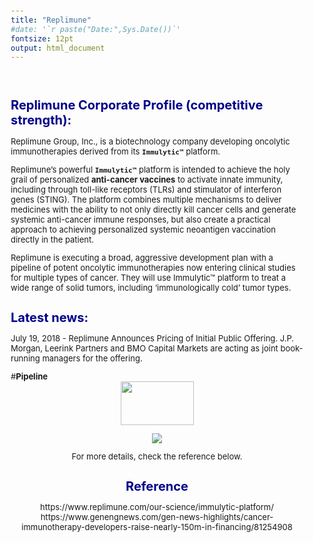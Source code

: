 ```yaml
---
title: "Replimune"
#date: '`r paste("Date:",Sys.Date())`'
fontsize: 12pt
output: html_document
---
```


<style type="text/css">

body{ /* Normal  */
      font-size: 13px;
  }
}
h1.title {
  font-size: 28px;
  color: DarkBlue;
}
h1 { /* Header 1 */
  font-size: 20px;
  color: DarkBlue;
}
h2 { /* Header 2 */
    font-size: 16px;
  color: DarkBlue;
}

}
code.r{ /* Code block */
    font-size: 12px;
}
pre { /* Code block - determines code spacing between lines */
    font-size: 14px;
}
</style>

\





# **Replimune Corporate Profile (competitive strength):  **  
Replimune Group, Inc., is a biotechnology company developing oncolytic immunotherapies derived from its  **`Immulytic™`** platform.  

Replimune’s powerful **`Immulytic™`** platform is intended to achieve the holy grail of personalized **anti-cancer vaccines** to activate innate immunity, including through toll-like receptors (TLRs) and stimulator of interferon genes (STING). The platform combines multiple mechanisms to deliver medicines with the ability to not only directly kill cancer cells and generate systemic anti-cancer immune responses, but also create a practical approach to achieving personalized systemic neoantigen vaccination directly in the patient.    

Replimune is executing a broad, aggressive development plan with a pipeline of potent oncolytic immunotherapies now entering clinical studies for multiple types of cancer. They will use Immulytic™ platform to treat a wide range of solid tumors, including ‘immunologically cold’ tumor types.





# **Latest news: **  
July 19, 2018 - Replimune Announces Pricing of Initial Public Offering. J.P. Morgan, Leerink Partners and BMO Capital Markets are acting as joint book-running managers for the offering.




#**Pipeline**
<center><img src="timeline_pic.png" style="width:50%; height:70px">
<center><img src="./company_analysis_excel/replimune.jpg">





For more details, check the reference below.




# Reference  
https://www.replimune.com/our-science/immulytic-platform/  
https://www.genengnews.com/gen-news-highlights/cancer-immunotherapy-developers-raise-nearly-150m-in-financing/81254908
